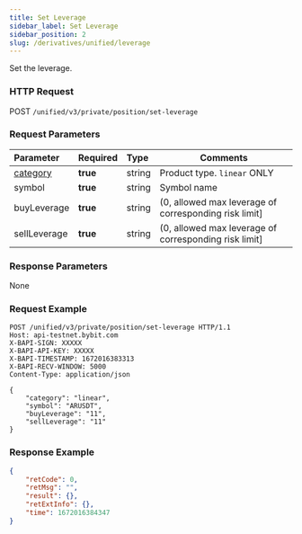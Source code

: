 ```yaml
---
title: Set Leverage
sidebar_label: Set Leverage
sidebar_position: 2
slug: /derivatives/unified/leverage
---
```


Set the leverage.

### HTTP Request
POST `/unified/v3/private/position/set-leverage`

### Request Parameters
| Parameter | Required | Type | Comments|
|:----- |:-------|:-----|------ |
|[category](../enum#category) |**true** |string |Product type. `linear` ONLY |
|symbol |**true** |string |Symbol name|
|buyLeverage |**true** |string |(0, allowed max leverage of corresponding risk limit] |
|sellLeverage |**true** |string |(0, allowed max leverage of corresponding risk limit]|

### Response Parameters
None

### Request Example

```http
POST /unified/v3/private/position/set-leverage HTTP/1.1
Host: api-testnet.bybit.com
X-BAPI-SIGN: XXXXX
X-BAPI-API-KEY: XXXXX
X-BAPI-TIMESTAMP: 1672016383313
X-BAPI-RECV-WINDOW: 5000
Content-Type: application/json

{
    "category": "linear",
    "symbol": "ARUSDT",
    "buyLeverage": "11",
    "sellLeverage": "11"
}
```

### Response Example

```json
{
    "retCode": 0,
    "retMsg": "",
    "result": {},
    "retExtInfo": {},
    "time": 1672016384347
}
```